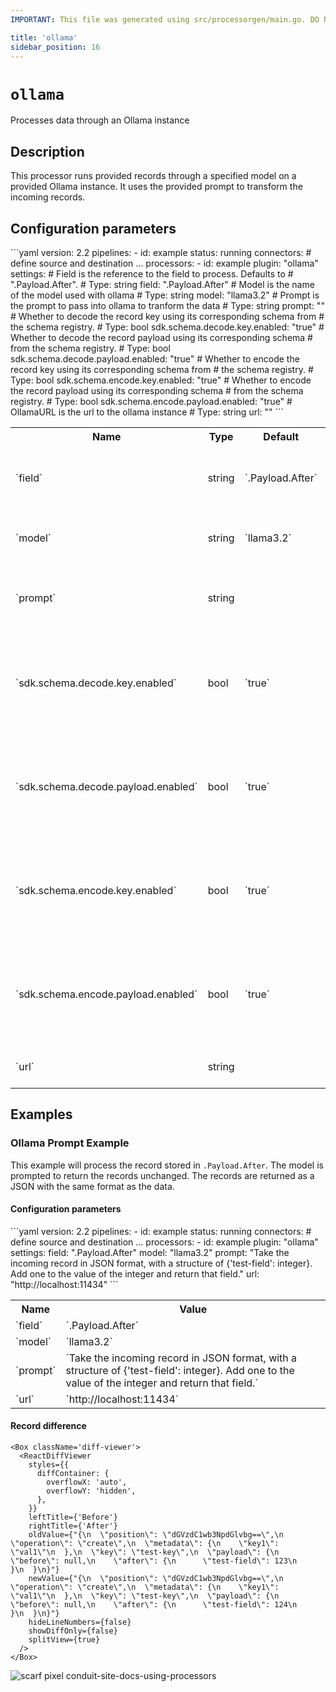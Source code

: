 ```yaml
---
IMPORTANT: This file was generated using src/processorgen/main.go. DO NOT EDIT.

title: 'ollama'
sidebar_position: 16
---
```



# `ollama`

Processes data through an Ollama instance

## Description

This processor runs provided records through a specified model on a provided Ollama instance. It uses the provided prompt to transform the incoming records.

## Configuration parameters

<Tabs groupId="config-params">
  <TabItem value="yaml" label="YAML">
```yaml
version: 2.2
pipelines:
  - id: example
    status: running
    connectors:
      # define source and destination ...
    processors:
      - id: example
        plugin: "ollama"
        settings:
          # Field is the reference to the field to process. Defaults to
          # ".Payload.After".
          # Type: string
          field: ".Payload.After"
          # Model is the name of the model used with ollama
          # Type: string
          model: "llama3.2"
          # Prompt is the prompt to pass into ollama to tranform the data
          # Type: string
          prompt: ""
          # Whether to decode the record key using its corresponding schema from
          # the schema registry.
          # Type: bool
          sdk.schema.decode.key.enabled: "true"
          # Whether to decode the record payload using its corresponding schema
          # from the schema registry.
          # Type: bool
          sdk.schema.decode.payload.enabled: "true"
          # Whether to encode the record key using its corresponding schema from
          # the schema registry.
          # Type: bool
          sdk.schema.encode.key.enabled: "true"
          # Whether to encode the record payload using its corresponding schema
          # from the schema registry.
          # Type: bool
          sdk.schema.encode.payload.enabled: "true"
          # OllamaURL is the url to the ollama instance
          # Type: string
          url: ""
```
  </TabItem>
  <TabItem value="table" label="Table">
  <table class="no-margin-table">
      <tr>
        <th>Name</th>
        <th>Type</th>
        <th>Default</th>
        <th>Description</th>
      </tr>
      <tr>
        <td>`field`</td>
        <td>string</td>
        <td>`.Payload.After`</td>
        <td>
  Field is the reference to the field to process. Defaults to ".Payload.After".
        </td>
      </tr>
      <tr>
        <td>`model`</td>
        <td>string</td>
        <td>`llama3.2`</td>
        <td>
  Model is the name of the model used with ollama
        </td>
      </tr>
      <tr>
        <td>`prompt`</td>
        <td>string</td>
        <td><Chip label="null" /></td>
        <td>
  Prompt is the prompt to pass into ollama to tranform the data
        </td>
      </tr>
      <tr>
        <td>`sdk.schema.decode.key.enabled`</td>
        <td>bool</td>
        <td>`true`</td>
        <td>
  Whether to decode the record key using its corresponding schema from the schema registry.
        </td>
      </tr>
      <tr>
        <td>`sdk.schema.decode.payload.enabled`</td>
        <td>bool</td>
        <td>`true`</td>
        <td>
  Whether to decode the record payload using its corresponding schema from the schema registry.
        </td>
      </tr>
      <tr>
        <td>`sdk.schema.encode.key.enabled`</td>
        <td>bool</td>
        <td>`true`</td>
        <td>
  Whether to encode the record key using its corresponding schema from the schema registry.
        </td>
      </tr>
      <tr>
        <td>`sdk.schema.encode.payload.enabled`</td>
        <td>bool</td>
        <td>`true`</td>
        <td>
  Whether to encode the record payload using its corresponding schema from the schema registry.
        </td>
      </tr>
      <tr>
        <td>`url`</td>
        <td>string</td>
        <td><Chip label="null" /></td>
        <td>
  OllamaURL is the url to the ollama instance
        </td>
      </tr>
    </table>
  </TabItem>
</Tabs>

## Examples

### Ollama Prompt Example

This example will process the record stored in
`.Payload.After`. The model is prompted to return the records unchanged. 
The records are returned as a JSON with the same format as the data. 

#### Configuration parameters

<Tabs groupId="config-params">
  <TabItem value="yaml" label="YAML">
```yaml
version: 2.2
pipelines:
  - id: example
    status: running
    connectors:
      # define source and destination ...
    processors:
      - id: example
        plugin: "ollama"
        settings:
          field: ".Payload.After"
          model: "llama3.2"
          prompt: "Take the incoming record in JSON format, with a structure of {'test-field': integer}. Add one to the value of the integer and return that field."
          url: "http://localhost:11434"
```
  </TabItem>
  <TabItem value="table" label="Table">
  <table class="no-margin-table">
      <tr>
        <th>Name</th>
        <th>Value</th>
      </tr>
      <tr>
        <td>`field`</td>
        <td>`.Payload.After`</td>
      </tr>
      <tr>
        <td>`model`</td>
        <td>`llama3.2`</td>
      </tr>
      <tr>
        <td>`prompt`</td>
        <td>`Take the incoming record in JSON format, with a structure of {'test-field': integer}. Add one to the value of the integer and return that field.`</td>
      </tr>
      <tr>
        <td>`url`</td>
        <td>`http://localhost:11434`</td>
      </tr>
    </table>
  </TabItem>
</Tabs>

#### Record difference

```mdx-code-block
<Box className='diff-viewer'>
  <ReactDiffViewer
    styles={{
      diffContainer: {
        overflowX: 'auto',
        overflowY: 'hidden',
      },
    }}
    leftTitle={'Before'}
    rightTitle={'After'}
    oldValue={"{\n  \"position\": \"dGVzdC1wb3NpdGlvbg==\",\n  \"operation\": \"create\",\n  \"metadata\": {\n    \"key1\": \"val1\"\n  },\n  \"key\": \"test-key\",\n  \"payload\": {\n    \"before\": null,\n    \"after\": {\n      \"test-field\": 123\n    }\n  }\n}"}
    newValue={"{\n  \"position\": \"dGVzdC1wb3NpdGlvbg==\",\n  \"operation\": \"create\",\n  \"metadata\": {\n    \"key1\": \"val1\"\n  },\n  \"key\": \"test-key\",\n  \"payload\": {\n    \"before\": null,\n    \"after\": {\n      \"test-field\": 124\n    }\n  }\n}"}
    hideLineNumbers={false}
    showDiffOnly={false}
    splitView={true}
  />
</Box>
```



![scarf pixel conduit-site-docs-using-processors](https://static.scarf.sh/a.png?x-pxid=02ff4382-6501-4410-b523-fa8e7f879b00)